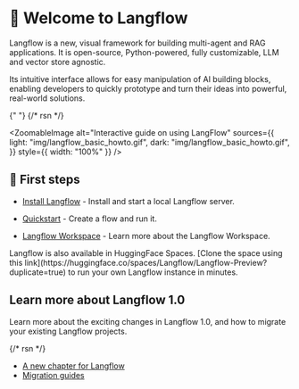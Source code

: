 
# 👋 Welcome to Langflow

Langflow is a new, visual framework for building multi-agent and RAG applications. It is open-source, Python-powered, fully customizable, LLM and vector store agnostic.

Its intuitive interface allows for easy manipulation of AI building blocks, enabling developers to quickly prototype and turn their ideas into powerful, real-world solutions.

{" "}
{/* rsn */}

<ZoomableImage
  alt="Interactive guide on using LangFlow"
  sources={{
    light: "img/langflow_basic_howto.gif",
    dark: "img/langflow_basic_howto.gif",
  }}
  style={{ width: "100%" }}
/>

## 🚀 First steps

- [Install Langflow](/getting-started/install-langflow) - Install and start a local Langflow server.

- [Quickstart](/getting-started/quickstart) - Create a flow and run it.

- [Langflow Workspace](/getting-started/workspace) - Learn more about the Langflow Workspace.

<Admonition type="info">
  Langflow is also available in HuggingFace Spaces. [Clone the space using this
  link](https://huggingface.co/spaces/Langflow/Langflow-Preview?duplicate=true)
  to run your own Langflow instance in minutes.
</Admonition>

## Learn more about Langflow 1.0

Learn more about the exciting changes in Langflow 1.0, and how to migrate your existing Langflow projects.

{/* rsn */}

- [A new chapter for Langflow](/whats-new/a-new-chapter-langflow)
- [Migration guides](/migration/migrating-to-one-point-zero)
